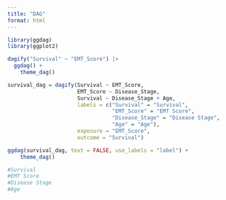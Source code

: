 ```yaml
---
title: "DAG"
format: html
---
```


```r

library(ggdag)
library(ggplot2)

```

```r

dagify("Survival" ~ "EMT_Score") |> 
  ggdag() +
    theme_dag()

```

```r

survival_dag = dagify(Survival ~ EMT_Score,
                      EMT_Score ~ Disease_Stage,
                      Survival ~ Disease_Stage + Age,
                      labels = c("Survival" = "Survival",
                                 "EMT_Score" = "EMT Score",
                                 "Disease_Stage" = "Disease Stage",
                                 "Age" = "Age"),
                      exposure = "EMT_Score",
                      outcome = "Survival")

ggdag(survival_dag, text = FALSE, use_labels = "label") +
    theme_dag()

#Survival
#EMT Score
#Disease Stage
#Age


```

